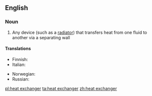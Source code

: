 ==English==

===Noun===
{{wikipedia}}
{{en-noun|sg=[[heat]] [[exchanger]]}}

# {{physics}}  Any device (such as a [[radiator]]) that transfers heat from one fluid to another via a separating wall

====Translations====
{{trans-top|device for transferring heat}}
* Finnish: {{t-|fi|lämmönvaihdin}}
* Italian: {{t|it|scambiatore di calore|m}}
{{trans-mid}}
* Norwegian: {{t|no|varmeveksler|m}}
* Russian: {{t+|ru|теплообменник|m|tr=t'eploobm'énnik}}
{{trans-bottom}}

[[pl:heat exchanger]]
[[ta:heat exchanger]]
[[zh:heat exchanger]]